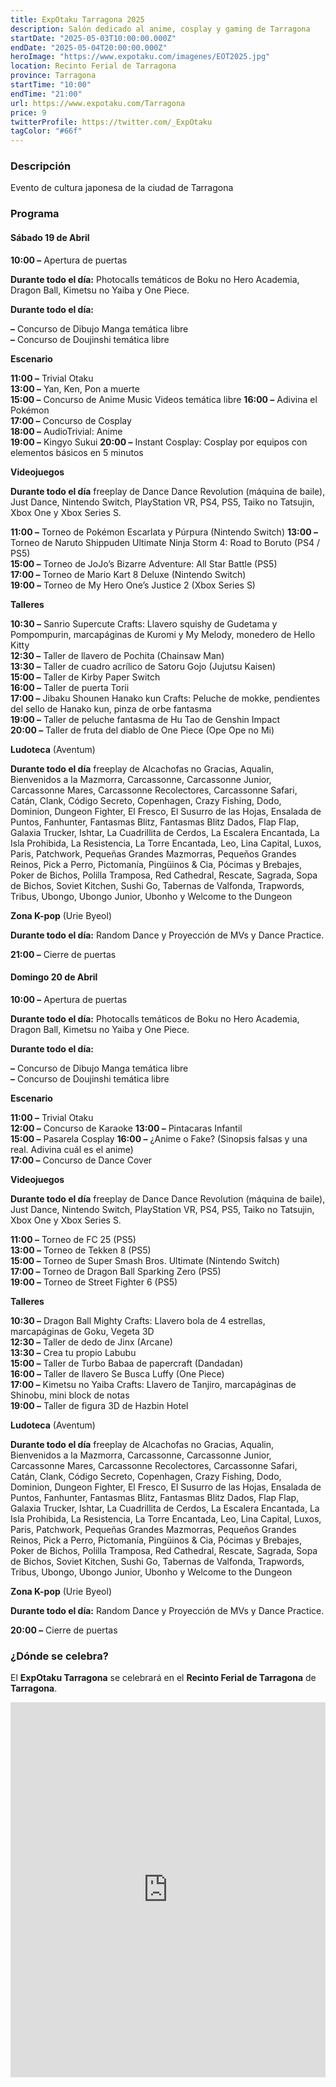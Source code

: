 ```yaml
---
title: ExpOtaku Tarragona 2025
description: Salón dedicado al anime, cosplay y gaming de Tarragona
startDate: "2025-05-03T10:00:00.000Z"
endDate: "2025-05-04T20:00:00.000Z"
heroImage: "https://www.expotaku.com/imagenes/EOT2025.jpg"
location: Recinto Ferial de Tarragona
province: Tarragona
startTime: "10:00"
endTime: "21:00"
url: https://www.expotaku.com/Tarragona
price: 9
twitterProfile: https://twitter.com/_ExpOtaku
tagColor: "#66f"
---
```


### Descripción

Evento de cultura japonesa de la ciudad de Tarragona

### Programa

#### Sábado 19 de Abril

**10:00 –** Apertura de puertas

**Durante todo el día:** Photocalls temáticos de Boku no Hero Academia, Dragon Ball, Kimetsu no Yaiba y One Piece.

**Durante todo el día:**

**–** Concurso de Dibujo Manga temática libre  
**–** Concurso de Doujinshi temática libre

**Escenario**

**11:00 –** Trivial Otaku  
**13:00 –** Yan, Ken, Pon a muerte  
**15:00 –** Concurso de Anime Music Videos temática libre
**16:00 –** Adivina el Pokémon  
**17:00 –** Concurso de Cosplay  
**18:00 –** AudioTrivial: Anime  
**19:00 –** Kingyo Sukui
**20:00 –** Instant Cosplay: Cosplay por equipos con elementos básicos en 5 minutos

**Videojuegos**

**Durante todo el día** freeplay de Dance Dance Revolution (máquina de baile), Just Dance, Nintendo Switch, PlayStation VR, PS4, PS5, Taiko no Tatsujin, Xbox One y Xbox Series S.

**11:00 –** Torneo de Pokémon Escarlata y Púrpura (Nintendo Switch)
**13:00 –** Torneo de Naruto Shippuden Ultimate Ninja Storm 4: Road to Boruto (PS4 / PS5)  
**15:00 –** Torneo de JoJo’s Bizarre Adventure: All Star Battle (PS5)  
**17:00 –** Torneo de Mario Kart 8 Deluxe (Nintendo Switch)  
**19:00 –** Torneo de My Hero One’s Justice 2 (Xbox Series S)

**Talleres**

**10:30 –** Sanrio Supercute Crafts: Llavero squishy de Gudetama y Pompompurin, marcapáginas de Kuromi y My Melody, monedero de Hello Kitty  
**12:30 –** Taller de llavero de Pochita (Chainsaw Man)  
**13:30 –** Taller de cuadro acrílico de Satoru Gojo (Jujutsu Kaisen)  
**15:00 –** Taller de Kirby Paper Switch  
**16:00 –** Taller de puerta Torii  
**17:00 –** Jibaku Shounen Hanako kun Crafts: Peluche de mokke, pendientes del sello de Hanako kun, pinza de orbe fantasma  
**19:00 –** Taller de peluche fantasma de Hu Tao de Genshin Impact  
**20:00 –** Taller de fruta del diablo de One Piece (Ope Ope no Mi)

**Ludoteca** (Aventum)

**Durante todo el día** freeplay de Alcachofas no Gracias, Aqualin, Bienvenidos a la Mazmorra, Carcassonne, Carcassonne Junior, Carcassonne Mares, Carcassonne Recolectores, Carcassonne Safari, Catán, Clank, Código Secreto, Copenhagen, Crazy Fishing, Dodo, Dominion, Dungeon Fighter, El Fresco, El Susurro de las Hojas, Ensalada de Puntos, Fanhunter, Fantasmas Blitz, Fantasmas Blitz Dados, Flap Flap, Galaxia Trucker, Ishtar, La Cuadrillita de Cerdos, La Escalera Encantada, La Isla Prohibida, La Resistencia, La Torre Encantada, Leo, Lina Capital, Luxos, Paris, Patchwork, Pequeñas Grandes Mazmorras, Pequeños Grandes Reinos, Pick a Perro, Pictomanía, Pingüinos & Cia, Pócimas y Brebajes, Poker de Bichos, Polilla Tramposa, Red Cathedral, Rescate, Sagrada, Sopa de Bichos, Soviet Kitchen, Sushi Go, Tabernas de Valfonda, Trapwords, Tribus, Ubongo, Ubongo Junior, Ubonho y Welcome to the Dungeon

**Zona K-pop** (Urie Byeol)

**Durante todo el día:** Random Dance y Proyección de MVs y Dance Practice.

**21:00 –** Cierre de puertas

#### Domingo 20 de Abril

**10:00 –** Apertura de puertas

**Durante todo el día:** Photocalls temáticos de Boku no Hero Academia, Dragon Ball, Kimetsu no Yaiba y One Piece.

**Durante todo el día:**

**–** Concurso de Dibujo Manga temática libre  
**–** Concurso de Doujinshi temática libre

**Escenario**

**11:00 –** Trivial Otaku  
**12:00 –** Concurso de Karaoke 
**13:00 –** Pintacaras Infantil  
**15:00 –** Pasarela Cosplay 
**16:00 –** ¿Anime o Fake? (Sinopsis falsas y una real. Adivina cuál es el anime)  
**17:00 –** Concurso de Dance Cover

**Videojuegos**

**Durante todo el día** freeplay de Dance Dance Revolution (máquina de baile), Just Dance, Nintendo Switch, PlayStation VR, PS4, PS5, Taiko no Tatsujin, Xbox One y Xbox Series S.

**11:00 –** Torneo de FC 25 (PS5)  
**13:00 –** Torneo de Tekken 8 (PS5)  
**15:00 –** Torneo de Super Smash Bros. Ultimate (Nintendo Switch)  
**17:00 –** Torneo de Dragon Ball Sparking Zero (PS5)  
**19:00 –** Torneo de Street Fighter 6 (PS5)

**Talleres**

**10:30 –** Dragon Ball Mighty Crafts: Llavero bola de 4 estrellas, marcapáginas de Goku, Vegeta 3D  
**12:30 –** Taller de dedo de Jinx (Arcane)  
**13:30 –** Crea tu propio Labubu  
**15:00 –** Taller de Turbo Babaa de papercraft (Dandadan)  
**16:00 –** Taller de llavero Se Busca Luffy (One Piece)  
**17:00 –** Kimetsu no Yaiba Crafts: Llavero de Tanjiro, marcapáginas de Shinobu, mini block de notas  
**19:00 –** Taller de figura 3D de Hazbin Hotel

**Ludoteca** (Aventum)

**Durante todo el día** freeplay de Alcachofas no Gracias, Aqualin, Bienvenidos a la Mazmorra, Carcassonne, Carcassonne Junior, Carcassonne Mares, Carcassonne Recolectores, Carcassonne Safari, Catán, Clank, Código Secreto, Copenhagen, Crazy Fishing, Dodo, Dominion, Dungeon Fighter, El Fresco, El Susurro de las Hojas, Ensalada de Puntos, Fanhunter, Fantasmas Blitz, Fantasmas Blitz Dados, Flap Flap, Galaxia Trucker, Ishtar, La Cuadrillita de Cerdos, La Escalera Encantada, La Isla Prohibida, La Resistencia, La Torre Encantada, Leo, Lina Capital, Luxos, Paris, Patchwork, Pequeñas Grandes Mazmorras, Pequeños Grandes Reinos, Pick a Perro, Pictomanía, Pingüinos & Cia, Pócimas y Brebajes, Poker de Bichos, Polilla Tramposa, Red Cathedral, Rescate, Sagrada, Sopa de Bichos, Soviet Kitchen, Sushi Go, Tabernas de Valfonda, Trapwords, Tribus, Ubongo, Ubongo Junior, Ubonho y Welcome to the Dungeon

**Zona K-pop** (Urie Byeol)

**Durante todo el día:** Random Dance y Proyección de MVs y Dance Practice.

**20:00 –** Cierre de puertas

### ¿Dónde se celebra?

El **ExpOtaku Tarragona** se celebrará en el **Recinto Ferial de Tarragona** de **Tarragona**.

<iframe src="https://www.google.com/maps/embed?pb=!1m18!1m12!1m3!1d5803.507962937312!2d-8.4101242!3d43.3403369!2m3!1f0!2f0!3f0!3m2!1i1024!2i768!4f13.1!3m3!1m2!1s0xd2e7cba5bb3107b%3A0x93831a251a29aaeb!2sEXPOCoru%C3%B1a!5e0!3m2!1ses!2ses!4v1744107052051!5m2!1ses!2ses" width="100%" height="600" style="border:0;" allowfullscreen="" loading="lazy" referrerpolicy="no-referrer-when-downgrade"></iframe>
